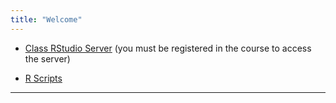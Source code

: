 ```yaml
---
title: "Welcome"
---
```



* [Class RStudio Server](https://mathr.math.appstate.edu) (you must be registered in the course to access the server)

* [R Scripts](./CoursePacing/CoursePacing3820S2020.html)


* * *